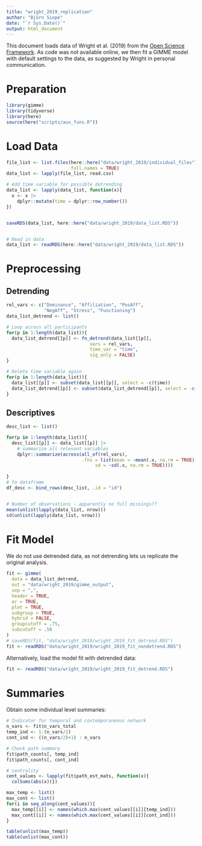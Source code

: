 ```yaml
---
title: "wright_2019_replication"
author: "Björn Siepe"
date: "`r Sys.Date()`"
output: html_document
---
```


This document loads data of Wright et al. (2019) from the [Open Science Framework](https://osf.io/95hyr/).
As code was not available online, we then fit a GIMME model with default settings to the data, as suggested by Wright in personal communication.

# Preparation
```r
library(gimme)
library(tidyverse)
library(here)
source(here("scripts/aux_funs.R"))

```


# Load Data

```r
file_list <- list.files(here::here("data/wright_2019/individual_files"), 
                        full.names = TRUE)
data_list <- lapply(file_list, read.csv)

# Add time variable for possible detrending
data_list <- lapply(data_list, function(x){
  x <- x |> 
    dplyr::mutate(time = dplyr::row_number())
})


saveRDS(data_list, here::here("data/wright_2019/data_list.RDS"))


# Read in data
data_list <- readRDS(here::here("data/wright_2019/data_list.RDS"))

```



# Preprocessing

## Detrending
```r
rel_vars <- c("Dominance", "Affiliation", "PosAff",
              "NegAff", "Stress", "Functioning")
data_list_detrend <- list()

# Loop across all participants
for(p in 1:length(data_list)){
  data_list_detrend[[p]] <- fn_detrend(data_list[[p]],
                               vars = rel_vars, 
                               time_var = "time", 
                               sig_only = FALSE)
}

# Delete time variable again
for(p in 1:length(data_list)){
  data_list[[p]] <- subset(data_list[[p]], select = -c(time))
  data_list_detrend[[p]] <- subset(data_list_detrend[[p]], select = -c(time))
}


```


## Descriptives

```r
desc_list <- list()

for(p in 1:length(data_list)){
  desc_list[[p]] <- data_list[[p]] |> 
    # summarize all relevant variables
    dplyr::summarize(across(all_of(rel_vars),
                            .fns = list(mean = ~mean(.x, na.rm = TRUE), 
                                 sd = ~sd(.x, na.rm = TRUE))))
  
}
# to dataframe
df_desc <- bind_rows(desc_list, .id = "id")


# Number of observations - apparently no full missings??
mean(unlist(lapply(data_list, nrow)))
sd(unlist(lapply(data_list, nrow)))

```




# Fit Model
We do not use detrended data, as not detrending lets us replicate the original analysis. 

```r
fit <- gimme(
  data = data_list_detrend,
  out = "data/wright_2019/gimme_output",
  sep = ",",
  header = TRUE,
  ar = TRUE,           
  plot = TRUE,         
  subgroup = TRUE,     
  hybrid = FALSE,      
  groupcutoff = .75,   
  subcutoff = .50     
)
# saveRDS(fit, "data/wright_2019/wright_2019_fit_detrend.RDS")
fit <- readRDS("data/wright_2019/wright_2019_fit_nondetrend.RDS")

```


Alternatively, load the model fit with detrended data:
```r
fit <- readRDS("data/wright_2019/wright_2019_fit_detrend.RDS")
```


# Summaries
Obtain some individual level summaries: 
```r
# Indicator for temporal and contemporaneous network
n_vars <- fit$n_vars_total
temp_ind <- 1:(n_vars/2)
cont_ind <- ((n_vars/2)+1) : n_vars

# Check path summary
fit$path_counts[, temp_ind]
fit$path_counts[, cont_ind]

# centrality
cent_values <- lapply(fit$path_est_mats, function(x){
  colSums(abs(x))})

max_temp <- list()
max_cont <- list()
for(i in seq_along(cent_values)){
  max_temp[[i]] <- names(which.max(cent_values[[i]][temp_ind]))
  max_cont[[i]] <- names(which.max(cent_values[[i]][cont_ind]))
}

table(unlist(max_temp))
table(unlist(max_cont))

```





